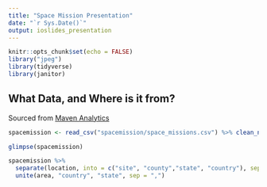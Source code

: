 ```yaml
---
title: "Space Mission Presentation"
date: "`r Sys.Date()`"
output: ioslides_presentation
---
```


```r
knitr::opts_chunk$set(echo = FALSE)
library("jpeg")
library(tidyverse)
library(janitor)
```

## What Data, and Where is it from?

Sourced from [Maven Analytics](https://mavenanalytics.io/data-playground?page=5&pageSize=5)

```r
spacemission <- read_csv("spacemission/space_missions.csv") %>% clean_names()
```

```r
glimpse(spacemission)
```

```r
spacemission %>%
  separate(location, into = c("site", "county","state", "country"), sep = ",") %>%
  unite(area, "country", "state", sep = ",")
```


